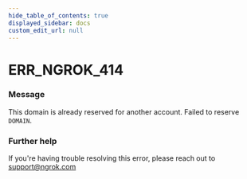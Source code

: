 ```yaml
---
hide_table_of_contents: true
displayed_sidebar: docs
custom_edit_url: null
---
```



# ERR_NGROK_414

### Message
This domain is already reserved for another account. Failed to reserve `DOMAIN`.

### Further help
If you're having trouble resolving this error, please reach out to [support@ngrok.com](mailto:support@ngrok.com?subject=Help%20with%20ERR_NGROK_414)


<ErrorDetails error='err_ngrok_414' />
